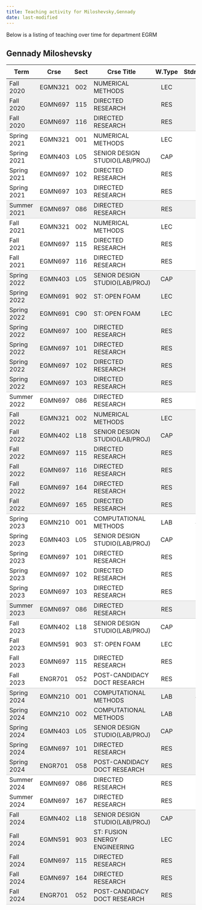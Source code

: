 ```yaml
---
title: Teaching activity for Miloshevsky,Gennady
date: last-modified
---
```


Below is a listing of teaching over time for department EGRM


## Gennady Miloshevsky

<style type="text/css">
#T_0b441 table {
  width: 100%;
  border-collapse: collapse;
}
#T_0b441 th {
  text-align: center;
  padding: 8px;
}
#T_0b441 td:nth-child(1) {
  padding-right: 10px;
  text-align: left;
}
#T_0b441 td:nth-child(2) {
  padding-right: 5px;
  text-align: left;
}
#T_0b441  td:nth-child(4) {
  padding-right: 5px;
  text-align: left;
}
#T_0b441 td:nth-child(3) {
  text-align: center;
}
#T_0b441  td:nth-child(5) {
  text-align: center;
}
#T_0b441 td:nth-child(6) {
  text-align: right;
}
#T_0b441  td:nth-child(7) {
  text-align: right;
}
#T_0b441_row0_col0, #T_0b441_row0_col1, #T_0b441_row0_col2, #T_0b441_row0_col3, #T_0b441_row0_col4, #T_0b441_row0_col5, #T_0b441_row0_col6, #T_0b441_row1_col0, #T_0b441_row1_col1, #T_0b441_row1_col2, #T_0b441_row1_col3, #T_0b441_row1_col4, #T_0b441_row1_col5, #T_0b441_row1_col6, #T_0b441_row11_col0, #T_0b441_row11_col1, #T_0b441_row11_col2, #T_0b441_row11_col3, #T_0b441_row11_col4, #T_0b441_row11_col5, #T_0b441_row11_col6, #T_0b441_row12_col0, #T_0b441_row12_col1, #T_0b441_row12_col2, #T_0b441_row12_col3, #T_0b441_row12_col4, #T_0b441_row12_col5, #T_0b441_row12_col6, #T_0b441_row13_col0, #T_0b441_row13_col1, #T_0b441_row13_col2, #T_0b441_row13_col3, #T_0b441_row13_col4, #T_0b441_row13_col5, #T_0b441_row13_col6, #T_0b441_row14_col0, #T_0b441_row14_col1, #T_0b441_row14_col2, #T_0b441_row14_col3, #T_0b441_row14_col4, #T_0b441_row14_col5, #T_0b441_row14_col6, #T_0b441_row15_col0, #T_0b441_row15_col1, #T_0b441_row15_col2, #T_0b441_row15_col3, #T_0b441_row15_col4, #T_0b441_row15_col5, #T_0b441_row15_col6, #T_0b441_row16_col0, #T_0b441_row16_col1, #T_0b441_row16_col2, #T_0b441_row16_col3, #T_0b441_row16_col4, #T_0b441_row16_col5, #T_0b441_row16_col6, #T_0b441_row19_col0, #T_0b441_row19_col1, #T_0b441_row19_col2, #T_0b441_row19_col3, #T_0b441_row19_col4, #T_0b441_row19_col5, #T_0b441_row19_col6, #T_0b441_row20_col0, #T_0b441_row20_col1, #T_0b441_row20_col2, #T_0b441_row20_col3, #T_0b441_row20_col4, #T_0b441_row20_col5, #T_0b441_row20_col6, #T_0b441_row21_col0, #T_0b441_row21_col1, #T_0b441_row21_col2, #T_0b441_row21_col3, #T_0b441_row21_col4, #T_0b441_row21_col5, #T_0b441_row21_col6, #T_0b441_row22_col0, #T_0b441_row22_col1, #T_0b441_row22_col2, #T_0b441_row22_col3, #T_0b441_row22_col4, #T_0b441_row22_col5, #T_0b441_row22_col6, #T_0b441_row23_col0, #T_0b441_row23_col1, #T_0b441_row23_col2, #T_0b441_row23_col3, #T_0b441_row23_col4, #T_0b441_row23_col5, #T_0b441_row23_col6, #T_0b441_row35_col0, #T_0b441_row35_col1, #T_0b441_row35_col2, #T_0b441_row35_col3, #T_0b441_row35_col4, #T_0b441_row35_col5, #T_0b441_row35_col6, #T_0b441_row36_col0, #T_0b441_row36_col1, #T_0b441_row36_col2, #T_0b441_row36_col3, #T_0b441_row36_col4, #T_0b441_row36_col5, #T_0b441_row36_col6, #T_0b441_row37_col0, #T_0b441_row37_col1, #T_0b441_row37_col2, #T_0b441_row37_col3, #T_0b441_row37_col4, #T_0b441_row37_col5, #T_0b441_row37_col6, #T_0b441_row38_col0, #T_0b441_row38_col1, #T_0b441_row38_col2, #T_0b441_row38_col3, #T_0b441_row38_col4, #T_0b441_row38_col5, #T_0b441_row38_col6, #T_0b441_row42_col0, #T_0b441_row42_col1, #T_0b441_row42_col2, #T_0b441_row42_col3, #T_0b441_row42_col4, #T_0b441_row42_col5, #T_0b441_row42_col6, #T_0b441_row43_col0, #T_0b441_row43_col1, #T_0b441_row43_col2, #T_0b441_row43_col3, #T_0b441_row43_col4, #T_0b441_row43_col5, #T_0b441_row43_col6, #T_0b441_row44_col0, #T_0b441_row44_col1, #T_0b441_row44_col2, #T_0b441_row44_col3, #T_0b441_row44_col4, #T_0b441_row44_col5, #T_0b441_row44_col6, #T_0b441_row45_col0, #T_0b441_row45_col1, #T_0b441_row45_col2, #T_0b441_row45_col3, #T_0b441_row45_col4, #T_0b441_row45_col5, #T_0b441_row45_col6 {
  background-color: #f0f0f0;
  border-bottom: none;
}
#T_0b441_row2_col0, #T_0b441_row2_col1, #T_0b441_row2_col2, #T_0b441_row2_col3, #T_0b441_row2_col4, #T_0b441_row2_col5, #T_0b441_row2_col6, #T_0b441_row7_col0, #T_0b441_row7_col1, #T_0b441_row7_col2, #T_0b441_row7_col3, #T_0b441_row7_col4, #T_0b441_row7_col5, #T_0b441_row7_col6, #T_0b441_row17_col0, #T_0b441_row17_col1, #T_0b441_row17_col2, #T_0b441_row17_col3, #T_0b441_row17_col4, #T_0b441_row17_col5, #T_0b441_row17_col6, #T_0b441_row24_col0, #T_0b441_row24_col1, #T_0b441_row24_col2, #T_0b441_row24_col3, #T_0b441_row24_col4, #T_0b441_row24_col5, #T_0b441_row24_col6, #T_0b441_row30_col0, #T_0b441_row30_col1, #T_0b441_row30_col2, #T_0b441_row30_col3, #T_0b441_row30_col4, #T_0b441_row30_col5, #T_0b441_row30_col6, #T_0b441_row39_col0, #T_0b441_row39_col1, #T_0b441_row39_col2, #T_0b441_row39_col3, #T_0b441_row39_col4, #T_0b441_row39_col5, #T_0b441_row39_col6, #T_0b441_row46_col0, #T_0b441_row46_col1, #T_0b441_row46_col2, #T_0b441_row46_col3, #T_0b441_row46_col4, #T_0b441_row46_col5, #T_0b441_row46_col6 {
  background-color: #f0f0f0;
  border-bottom: 1px solid #ccc;
}
#T_0b441_row3_col0, #T_0b441_row3_col1, #T_0b441_row3_col2, #T_0b441_row3_col3, #T_0b441_row3_col4, #T_0b441_row3_col5, #T_0b441_row3_col6, #T_0b441_row4_col0, #T_0b441_row4_col1, #T_0b441_row4_col2, #T_0b441_row4_col3, #T_0b441_row4_col4, #T_0b441_row4_col5, #T_0b441_row4_col6, #T_0b441_row5_col0, #T_0b441_row5_col1, #T_0b441_row5_col2, #T_0b441_row5_col3, #T_0b441_row5_col4, #T_0b441_row5_col5, #T_0b441_row5_col6, #T_0b441_row8_col0, #T_0b441_row8_col1, #T_0b441_row8_col2, #T_0b441_row8_col3, #T_0b441_row8_col4, #T_0b441_row8_col5, #T_0b441_row8_col6, #T_0b441_row9_col0, #T_0b441_row9_col1, #T_0b441_row9_col2, #T_0b441_row9_col3, #T_0b441_row9_col4, #T_0b441_row9_col5, #T_0b441_row9_col6, #T_0b441_row25_col0, #T_0b441_row25_col1, #T_0b441_row25_col2, #T_0b441_row25_col3, #T_0b441_row25_col4, #T_0b441_row25_col5, #T_0b441_row25_col6, #T_0b441_row26_col0, #T_0b441_row26_col1, #T_0b441_row26_col2, #T_0b441_row26_col3, #T_0b441_row26_col4, #T_0b441_row26_col5, #T_0b441_row26_col6, #T_0b441_row27_col0, #T_0b441_row27_col1, #T_0b441_row27_col2, #T_0b441_row27_col3, #T_0b441_row27_col4, #T_0b441_row27_col5, #T_0b441_row27_col6, #T_0b441_row28_col0, #T_0b441_row28_col1, #T_0b441_row28_col2, #T_0b441_row28_col3, #T_0b441_row28_col4, #T_0b441_row28_col5, #T_0b441_row28_col6, #T_0b441_row31_col0, #T_0b441_row31_col1, #T_0b441_row31_col2, #T_0b441_row31_col3, #T_0b441_row31_col4, #T_0b441_row31_col5, #T_0b441_row31_col6, #T_0b441_row32_col0, #T_0b441_row32_col1, #T_0b441_row32_col2, #T_0b441_row32_col3, #T_0b441_row32_col4, #T_0b441_row32_col5, #T_0b441_row32_col6, #T_0b441_row33_col0, #T_0b441_row33_col1, #T_0b441_row33_col2, #T_0b441_row33_col3, #T_0b441_row33_col4, #T_0b441_row33_col5, #T_0b441_row33_col6, #T_0b441_row40_col0, #T_0b441_row40_col1, #T_0b441_row40_col2, #T_0b441_row40_col3, #T_0b441_row40_col4, #T_0b441_row40_col5, #T_0b441_row40_col6 {
  background-color: #ffffff;
  border-bottom: none;
}
#T_0b441_row6_col0, #T_0b441_row6_col1, #T_0b441_row6_col2, #T_0b441_row6_col3, #T_0b441_row6_col4, #T_0b441_row6_col5, #T_0b441_row6_col6, #T_0b441_row10_col0, #T_0b441_row10_col1, #T_0b441_row10_col2, #T_0b441_row10_col3, #T_0b441_row10_col4, #T_0b441_row10_col5, #T_0b441_row10_col6, #T_0b441_row18_col0, #T_0b441_row18_col1, #T_0b441_row18_col2, #T_0b441_row18_col3, #T_0b441_row18_col4, #T_0b441_row18_col5, #T_0b441_row18_col6, #T_0b441_row29_col0, #T_0b441_row29_col1, #T_0b441_row29_col2, #T_0b441_row29_col3, #T_0b441_row29_col4, #T_0b441_row29_col5, #T_0b441_row29_col6, #T_0b441_row34_col0, #T_0b441_row34_col1, #T_0b441_row34_col2, #T_0b441_row34_col3, #T_0b441_row34_col4, #T_0b441_row34_col5, #T_0b441_row34_col6, #T_0b441_row41_col0, #T_0b441_row41_col1, #T_0b441_row41_col2, #T_0b441_row41_col3, #T_0b441_row41_col4, #T_0b441_row41_col5, #T_0b441_row41_col6 {
  background-color: #ffffff;
  border-bottom: 1px solid #ccc;
}
</style>
<table id="T_0b441">
  <thead>
    <tr>
      <th id="T_0b441_level0_col0" class="col_heading level0 col0" >Term</th>
      <th id="T_0b441_level0_col1" class="col_heading level0 col1" >Crse</th>
      <th id="T_0b441_level0_col2" class="col_heading level0 col2" >Sect</th>
      <th id="T_0b441_level0_col3" class="col_heading level0 col3" >Crse Title</th>
      <th id="T_0b441_level0_col4" class="col_heading level0 col4" >W.Type</th>
      <th id="T_0b441_level0_col5" class="col_heading level0 col5" >Stdnts</th>
      <th id="T_0b441_level0_col6" class="col_heading level0 col6" >Hours</th>
    </tr>
  </thead>
  <tbody>
    <tr>
      <td id="T_0b441_row0_col0" class="data row0 col0" >Fall 2020</td>
      <td id="T_0b441_row0_col1" class="data row0 col1" >EGMN321</td>
      <td id="T_0b441_row0_col2" class="data row0 col2" >002</td>
      <td id="T_0b441_row0_col3" class="data row0 col3" >NUMERICAL METHODS</td>
      <td id="T_0b441_row0_col4" class="data row0 col4" >LEC</td>
      <td id="T_0b441_row0_col5" class="data row0 col5" >86</td>
      <td id="T_0b441_row0_col6" class="data row0 col6" >258</td>
    </tr>
    <tr>
      <td id="T_0b441_row1_col0" class="data row1 col0" >Fall 2020</td>
      <td id="T_0b441_row1_col1" class="data row1 col1" >EGMN697</td>
      <td id="T_0b441_row1_col2" class="data row1 col2" >115</td>
      <td id="T_0b441_row1_col3" class="data row1 col3" >DIRECTED RESEARCH</td>
      <td id="T_0b441_row1_col4" class="data row1 col4" >RES</td>
      <td id="T_0b441_row1_col5" class="data row1 col5" >2</td>
      <td id="T_0b441_row1_col6" class="data row1 col6" >12</td>
    </tr>
    <tr>
      <td id="T_0b441_row2_col0" class="data row2 col0" >Fall 2020</td>
      <td id="T_0b441_row2_col1" class="data row2 col1" >EGMN697</td>
      <td id="T_0b441_row2_col2" class="data row2 col2" >116</td>
      <td id="T_0b441_row2_col3" class="data row2 col3" >DIRECTED RESEARCH</td>
      <td id="T_0b441_row2_col4" class="data row2 col4" >RES</td>
      <td id="T_0b441_row2_col5" class="data row2 col5" >1</td>
      <td id="T_0b441_row2_col6" class="data row2 col6" >9</td>
    </tr>
    <tr>
      <td id="T_0b441_row3_col0" class="data row3 col0" >Spring 2021</td>
      <td id="T_0b441_row3_col1" class="data row3 col1" >EGMN321</td>
      <td id="T_0b441_row3_col2" class="data row3 col2" >001</td>
      <td id="T_0b441_row3_col3" class="data row3 col3" >NUMERICAL METHODS</td>
      <td id="T_0b441_row3_col4" class="data row3 col4" >LEC</td>
      <td id="T_0b441_row3_col5" class="data row3 col5" >17</td>
      <td id="T_0b441_row3_col6" class="data row3 col6" >51</td>
    </tr>
    <tr>
      <td id="T_0b441_row4_col0" class="data row4 col0" >Spring 2021</td>
      <td id="T_0b441_row4_col1" class="data row4 col1" >EGMN403</td>
      <td id="T_0b441_row4_col2" class="data row4 col2" >L05</td>
      <td id="T_0b441_row4_col3" class="data row4 col3" >SENIOR DESIGN STUDIO(LAB/PROJ)</td>
      <td id="T_0b441_row4_col4" class="data row4 col4" >CAP</td>
      <td id="T_0b441_row4_col5" class="data row4 col5" >4</td>
      <td id="T_0b441_row4_col6" class="data row4 col6" >8</td>
    </tr>
    <tr>
      <td id="T_0b441_row5_col0" class="data row5 col0" >Spring 2021</td>
      <td id="T_0b441_row5_col1" class="data row5 col1" >EGMN697</td>
      <td id="T_0b441_row5_col2" class="data row5 col2" >102</td>
      <td id="T_0b441_row5_col3" class="data row5 col3" >DIRECTED RESEARCH</td>
      <td id="T_0b441_row5_col4" class="data row5 col4" >RES</td>
      <td id="T_0b441_row5_col5" class="data row5 col5" >3</td>
      <td id="T_0b441_row5_col6" class="data row5 col6" >18</td>
    </tr>
    <tr>
      <td id="T_0b441_row6_col0" class="data row6 col0" >Spring 2021</td>
      <td id="T_0b441_row6_col1" class="data row6 col1" >EGMN697</td>
      <td id="T_0b441_row6_col2" class="data row6 col2" >103</td>
      <td id="T_0b441_row6_col3" class="data row6 col3" >DIRECTED RESEARCH</td>
      <td id="T_0b441_row6_col4" class="data row6 col4" >RES</td>
      <td id="T_0b441_row6_col5" class="data row6 col5" >1</td>
      <td id="T_0b441_row6_col6" class="data row6 col6" >9</td>
    </tr>
    <tr>
      <td id="T_0b441_row7_col0" class="data row7 col0" >Summer 2021</td>
      <td id="T_0b441_row7_col1" class="data row7 col1" >EGMN697</td>
      <td id="T_0b441_row7_col2" class="data row7 col2" >086</td>
      <td id="T_0b441_row7_col3" class="data row7 col3" >DIRECTED RESEARCH</td>
      <td id="T_0b441_row7_col4" class="data row7 col4" >RES</td>
      <td id="T_0b441_row7_col5" class="data row7 col5" >2</td>
      <td id="T_0b441_row7_col6" class="data row7 col6" >6</td>
    </tr>
    <tr>
      <td id="T_0b441_row8_col0" class="data row8 col0" >Fall 2021</td>
      <td id="T_0b441_row8_col1" class="data row8 col1" >EGMN321</td>
      <td id="T_0b441_row8_col2" class="data row8 col2" >002</td>
      <td id="T_0b441_row8_col3" class="data row8 col3" >NUMERICAL METHODS</td>
      <td id="T_0b441_row8_col4" class="data row8 col4" >LEC</td>
      <td id="T_0b441_row8_col5" class="data row8 col5" >96</td>
      <td id="T_0b441_row8_col6" class="data row8 col6" >288</td>
    </tr>
    <tr>
      <td id="T_0b441_row9_col0" class="data row9 col0" >Fall 2021</td>
      <td id="T_0b441_row9_col1" class="data row9 col1" >EGMN697</td>
      <td id="T_0b441_row9_col2" class="data row9 col2" >115</td>
      <td id="T_0b441_row9_col3" class="data row9 col3" >DIRECTED RESEARCH</td>
      <td id="T_0b441_row9_col4" class="data row9 col4" >RES</td>
      <td id="T_0b441_row9_col5" class="data row9 col5" >2</td>
      <td id="T_0b441_row9_col6" class="data row9 col6" >12</td>
    </tr>
    <tr>
      <td id="T_0b441_row10_col0" class="data row10 col0" >Fall 2021</td>
      <td id="T_0b441_row10_col1" class="data row10 col1" >EGMN697</td>
      <td id="T_0b441_row10_col2" class="data row10 col2" >116</td>
      <td id="T_0b441_row10_col3" class="data row10 col3" >DIRECTED RESEARCH</td>
      <td id="T_0b441_row10_col4" class="data row10 col4" >RES</td>
      <td id="T_0b441_row10_col5" class="data row10 col5" >1</td>
      <td id="T_0b441_row10_col6" class="data row10 col6" >9</td>
    </tr>
    <tr>
      <td id="T_0b441_row11_col0" class="data row11 col0" >Spring 2022</td>
      <td id="T_0b441_row11_col1" class="data row11 col1" >EGMN403</td>
      <td id="T_0b441_row11_col2" class="data row11 col2" >L05</td>
      <td id="T_0b441_row11_col3" class="data row11 col3" >SENIOR DESIGN STUDIO(LAB/PROJ)</td>
      <td id="T_0b441_row11_col4" class="data row11 col4" >CAP</td>
      <td id="T_0b441_row11_col5" class="data row11 col5" >3</td>
      <td id="T_0b441_row11_col6" class="data row11 col6" >6</td>
    </tr>
    <tr>
      <td id="T_0b441_row12_col0" class="data row12 col0" >Spring 2022</td>
      <td id="T_0b441_row12_col1" class="data row12 col1" >EGMN691</td>
      <td id="T_0b441_row12_col2" class="data row12 col2" >902</td>
      <td id="T_0b441_row12_col3" class="data row12 col3" >ST: OPEN FOAM</td>
      <td id="T_0b441_row12_col4" class="data row12 col4" >LEC</td>
      <td id="T_0b441_row12_col5" class="data row12 col5" >7</td>
      <td id="T_0b441_row12_col6" class="data row12 col6" >21</td>
    </tr>
    <tr>
      <td id="T_0b441_row13_col0" class="data row13 col0" >Spring 2022</td>
      <td id="T_0b441_row13_col1" class="data row13 col1" >EGMN691</td>
      <td id="T_0b441_row13_col2" class="data row13 col2" >C90</td>
      <td id="T_0b441_row13_col3" class="data row13 col3" >ST: OPEN FOAM</td>
      <td id="T_0b441_row13_col4" class="data row13 col4" >LEC</td>
      <td id="T_0b441_row13_col5" class="data row13 col5" >7</td>
      <td id="T_0b441_row13_col6" class="data row13 col6" >21</td>
    </tr>
    <tr>
      <td id="T_0b441_row14_col0" class="data row14 col0" >Spring 2022</td>
      <td id="T_0b441_row14_col1" class="data row14 col1" >EGMN697</td>
      <td id="T_0b441_row14_col2" class="data row14 col2" >100</td>
      <td id="T_0b441_row14_col3" class="data row14 col3" >DIRECTED RESEARCH</td>
      <td id="T_0b441_row14_col4" class="data row14 col4" >RES</td>
      <td id="T_0b441_row14_col5" class="data row14 col5" >1</td>
      <td id="T_0b441_row14_col6" class="data row14 col6" >1</td>
    </tr>
    <tr>
      <td id="T_0b441_row15_col0" class="data row15 col0" >Spring 2022</td>
      <td id="T_0b441_row15_col1" class="data row15 col1" >EGMN697</td>
      <td id="T_0b441_row15_col2" class="data row15 col2" >101</td>
      <td id="T_0b441_row15_col3" class="data row15 col3" >DIRECTED RESEARCH</td>
      <td id="T_0b441_row15_col4" class="data row15 col4" >RES</td>
      <td id="T_0b441_row15_col5" class="data row15 col5" >1</td>
      <td id="T_0b441_row15_col6" class="data row15 col6" >3</td>
    </tr>
    <tr>
      <td id="T_0b441_row16_col0" class="data row16 col0" >Spring 2022</td>
      <td id="T_0b441_row16_col1" class="data row16 col1" >EGMN697</td>
      <td id="T_0b441_row16_col2" class="data row16 col2" >102</td>
      <td id="T_0b441_row16_col3" class="data row16 col3" >DIRECTED RESEARCH</td>
      <td id="T_0b441_row16_col4" class="data row16 col4" >RES</td>
      <td id="T_0b441_row16_col5" class="data row16 col5" >1</td>
      <td id="T_0b441_row16_col6" class="data row16 col6" >6</td>
    </tr>
    <tr>
      <td id="T_0b441_row17_col0" class="data row17 col0" >Spring 2022</td>
      <td id="T_0b441_row17_col1" class="data row17 col1" >EGMN697</td>
      <td id="T_0b441_row17_col2" class="data row17 col2" >103</td>
      <td id="T_0b441_row17_col3" class="data row17 col3" >DIRECTED RESEARCH</td>
      <td id="T_0b441_row17_col4" class="data row17 col4" >RES</td>
      <td id="T_0b441_row17_col5" class="data row17 col5" >1</td>
      <td id="T_0b441_row17_col6" class="data row17 col6" >9</td>
    </tr>
    <tr>
      <td id="T_0b441_row18_col0" class="data row18 col0" >Summer 2022</td>
      <td id="T_0b441_row18_col1" class="data row18 col1" >EGMN697</td>
      <td id="T_0b441_row18_col2" class="data row18 col2" >086</td>
      <td id="T_0b441_row18_col3" class="data row18 col3" >DIRECTED RESEARCH</td>
      <td id="T_0b441_row18_col4" class="data row18 col4" >RES</td>
      <td id="T_0b441_row18_col5" class="data row18 col5" >3</td>
      <td id="T_0b441_row18_col6" class="data row18 col6" >9</td>
    </tr>
    <tr>
      <td id="T_0b441_row19_col0" class="data row19 col0" >Fall 2022</td>
      <td id="T_0b441_row19_col1" class="data row19 col1" >EGMN321</td>
      <td id="T_0b441_row19_col2" class="data row19 col2" >002</td>
      <td id="T_0b441_row19_col3" class="data row19 col3" >NUMERICAL METHODS</td>
      <td id="T_0b441_row19_col4" class="data row19 col4" >LEC</td>
      <td id="T_0b441_row19_col5" class="data row19 col5" >81</td>
      <td id="T_0b441_row19_col6" class="data row19 col6" >243</td>
    </tr>
    <tr>
      <td id="T_0b441_row20_col0" class="data row20 col0" >Fall 2022</td>
      <td id="T_0b441_row20_col1" class="data row20 col1" >EGMN402</td>
      <td id="T_0b441_row20_col2" class="data row20 col2" >L18</td>
      <td id="T_0b441_row20_col3" class="data row20 col3" >SENIOR DESIGN STUDIO(LAB/PROJ)</td>
      <td id="T_0b441_row20_col4" class="data row20 col4" >CAP</td>
      <td id="T_0b441_row20_col5" class="data row20 col5" >2</td>
      <td id="T_0b441_row20_col6" class="data row20 col6" >4</td>
    </tr>
    <tr>
      <td id="T_0b441_row21_col0" class="data row21 col0" >Fall 2022</td>
      <td id="T_0b441_row21_col1" class="data row21 col1" >EGMN697</td>
      <td id="T_0b441_row21_col2" class="data row21 col2" >115</td>
      <td id="T_0b441_row21_col3" class="data row21 col3" >DIRECTED RESEARCH</td>
      <td id="T_0b441_row21_col4" class="data row21 col4" >RES</td>
      <td id="T_0b441_row21_col5" class="data row21 col5" >1</td>
      <td id="T_0b441_row21_col6" class="data row21 col6" >6</td>
    </tr>
    <tr>
      <td id="T_0b441_row22_col0" class="data row22 col0" >Fall 2022</td>
      <td id="T_0b441_row22_col1" class="data row22 col1" >EGMN697</td>
      <td id="T_0b441_row22_col2" class="data row22 col2" >116</td>
      <td id="T_0b441_row22_col3" class="data row22 col3" >DIRECTED RESEARCH</td>
      <td id="T_0b441_row22_col4" class="data row22 col4" >RES</td>
      <td id="T_0b441_row22_col5" class="data row22 col5" >2</td>
      <td id="T_0b441_row22_col6" class="data row22 col6" >18</td>
    </tr>
    <tr>
      <td id="T_0b441_row23_col0" class="data row23 col0" >Fall 2022</td>
      <td id="T_0b441_row23_col1" class="data row23 col1" >EGMN697</td>
      <td id="T_0b441_row23_col2" class="data row23 col2" >164</td>
      <td id="T_0b441_row23_col3" class="data row23 col3" >DIRECTED RESEARCH</td>
      <td id="T_0b441_row23_col4" class="data row23 col4" >RES</td>
      <td id="T_0b441_row23_col5" class="data row23 col5" >1</td>
      <td id="T_0b441_row23_col6" class="data row23 col6" >1</td>
    </tr>
    <tr>
      <td id="T_0b441_row24_col0" class="data row24 col0" >Fall 2022</td>
      <td id="T_0b441_row24_col1" class="data row24 col1" >EGMN697</td>
      <td id="T_0b441_row24_col2" class="data row24 col2" >165</td>
      <td id="T_0b441_row24_col3" class="data row24 col3" >DIRECTED RESEARCH</td>
      <td id="T_0b441_row24_col4" class="data row24 col4" >RES</td>
      <td id="T_0b441_row24_col5" class="data row24 col5" >1</td>
      <td id="T_0b441_row24_col6" class="data row24 col6" >3</td>
    </tr>
    <tr>
      <td id="T_0b441_row25_col0" class="data row25 col0" >Spring 2023</td>
      <td id="T_0b441_row25_col1" class="data row25 col1" >EGMN210</td>
      <td id="T_0b441_row25_col2" class="data row25 col2" >001</td>
      <td id="T_0b441_row25_col3" class="data row25 col3" >COMPUTATIONAL METHODS</td>
      <td id="T_0b441_row25_col4" class="data row25 col4" >LAB</td>
      <td id="T_0b441_row25_col5" class="data row25 col5" >40</td>
      <td id="T_0b441_row25_col6" class="data row25 col6" >40</td>
    </tr>
    <tr>
      <td id="T_0b441_row26_col0" class="data row26 col0" >Spring 2023</td>
      <td id="T_0b441_row26_col1" class="data row26 col1" >EGMN403</td>
      <td id="T_0b441_row26_col2" class="data row26 col2" >L05</td>
      <td id="T_0b441_row26_col3" class="data row26 col3" >SENIOR DESIGN STUDIO(LAB/PROJ)</td>
      <td id="T_0b441_row26_col4" class="data row26 col4" >CAP</td>
      <td id="T_0b441_row26_col5" class="data row26 col5" >2</td>
      <td id="T_0b441_row26_col6" class="data row26 col6" >4</td>
    </tr>
    <tr>
      <td id="T_0b441_row27_col0" class="data row27 col0" >Spring 2023</td>
      <td id="T_0b441_row27_col1" class="data row27 col1" >EGMN697</td>
      <td id="T_0b441_row27_col2" class="data row27 col2" >101</td>
      <td id="T_0b441_row27_col3" class="data row27 col3" >DIRECTED RESEARCH</td>
      <td id="T_0b441_row27_col4" class="data row27 col4" >RES</td>
      <td id="T_0b441_row27_col5" class="data row27 col5" >2</td>
      <td id="T_0b441_row27_col6" class="data row27 col6" >6</td>
    </tr>
    <tr>
      <td id="T_0b441_row28_col0" class="data row28 col0" >Spring 2023</td>
      <td id="T_0b441_row28_col1" class="data row28 col1" >EGMN697</td>
      <td id="T_0b441_row28_col2" class="data row28 col2" >102</td>
      <td id="T_0b441_row28_col3" class="data row28 col3" >DIRECTED RESEARCH</td>
      <td id="T_0b441_row28_col4" class="data row28 col4" >RES</td>
      <td id="T_0b441_row28_col5" class="data row28 col5" >1</td>
      <td id="T_0b441_row28_col6" class="data row28 col6" >6</td>
    </tr>
    <tr>
      <td id="T_0b441_row29_col0" class="data row29 col0" >Spring 2023</td>
      <td id="T_0b441_row29_col1" class="data row29 col1" >EGMN697</td>
      <td id="T_0b441_row29_col2" class="data row29 col2" >103</td>
      <td id="T_0b441_row29_col3" class="data row29 col3" >DIRECTED RESEARCH</td>
      <td id="T_0b441_row29_col4" class="data row29 col4" >RES</td>
      <td id="T_0b441_row29_col5" class="data row29 col5" >1</td>
      <td id="T_0b441_row29_col6" class="data row29 col6" >9</td>
    </tr>
    <tr>
      <td id="T_0b441_row30_col0" class="data row30 col0" >Summer 2023</td>
      <td id="T_0b441_row30_col1" class="data row30 col1" >EGMN697</td>
      <td id="T_0b441_row30_col2" class="data row30 col2" >086</td>
      <td id="T_0b441_row30_col3" class="data row30 col3" >DIRECTED RESEARCH</td>
      <td id="T_0b441_row30_col4" class="data row30 col4" >RES</td>
      <td id="T_0b441_row30_col5" class="data row30 col5" >2</td>
      <td id="T_0b441_row30_col6" class="data row30 col6" >6</td>
    </tr>
    <tr>
      <td id="T_0b441_row31_col0" class="data row31 col0" >Fall 2023</td>
      <td id="T_0b441_row31_col1" class="data row31 col1" >EGMN402</td>
      <td id="T_0b441_row31_col2" class="data row31 col2" >L18</td>
      <td id="T_0b441_row31_col3" class="data row31 col3" >SENIOR DESIGN STUDIO(LAB/PROJ)</td>
      <td id="T_0b441_row31_col4" class="data row31 col4" >CAP</td>
      <td id="T_0b441_row31_col5" class="data row31 col5" >2</td>
      <td id="T_0b441_row31_col6" class="data row31 col6" >4</td>
    </tr>
    <tr>
      <td id="T_0b441_row32_col0" class="data row32 col0" >Fall 2023</td>
      <td id="T_0b441_row32_col1" class="data row32 col1" >EGMN591</td>
      <td id="T_0b441_row32_col2" class="data row32 col2" >903</td>
      <td id="T_0b441_row32_col3" class="data row32 col3" >ST: OPEN FOAM</td>
      <td id="T_0b441_row32_col4" class="data row32 col4" >LEC</td>
      <td id="T_0b441_row32_col5" class="data row32 col5" >24</td>
      <td id="T_0b441_row32_col6" class="data row32 col6" >72</td>
    </tr>
    <tr>
      <td id="T_0b441_row33_col0" class="data row33 col0" >Fall 2023</td>
      <td id="T_0b441_row33_col1" class="data row33 col1" >EGMN697</td>
      <td id="T_0b441_row33_col2" class="data row33 col2" >115</td>
      <td id="T_0b441_row33_col3" class="data row33 col3" >DIRECTED RESEARCH</td>
      <td id="T_0b441_row33_col4" class="data row33 col4" >RES</td>
      <td id="T_0b441_row33_col5" class="data row33 col5" >1</td>
      <td id="T_0b441_row33_col6" class="data row33 col6" >6</td>
    </tr>
    <tr>
      <td id="T_0b441_row34_col0" class="data row34 col0" >Fall 2023</td>
      <td id="T_0b441_row34_col1" class="data row34 col1" >ENGR701</td>
      <td id="T_0b441_row34_col2" class="data row34 col2" >052</td>
      <td id="T_0b441_row34_col3" class="data row34 col3" >POST-CANDIDACY DOCT RESEARCH</td>
      <td id="T_0b441_row34_col4" class="data row34 col4" >RES</td>
      <td id="T_0b441_row34_col5" class="data row34 col5" >2</td>
      <td id="T_0b441_row34_col6" class="data row34 col6" >18</td>
    </tr>
    <tr>
      <td id="T_0b441_row35_col0" class="data row35 col0" >Spring 2024</td>
      <td id="T_0b441_row35_col1" class="data row35 col1" >EGMN210</td>
      <td id="T_0b441_row35_col2" class="data row35 col2" >001</td>
      <td id="T_0b441_row35_col3" class="data row35 col3" >COMPUTATIONAL METHODS</td>
      <td id="T_0b441_row35_col4" class="data row35 col4" >LAB</td>
      <td id="T_0b441_row35_col5" class="data row35 col5" >42</td>
      <td id="T_0b441_row35_col6" class="data row35 col6" >42</td>
    </tr>
    <tr>
      <td id="T_0b441_row36_col0" class="data row36 col0" >Spring 2024</td>
      <td id="T_0b441_row36_col1" class="data row36 col1" >EGMN210</td>
      <td id="T_0b441_row36_col2" class="data row36 col2" >002</td>
      <td id="T_0b441_row36_col3" class="data row36 col3" >COMPUTATIONAL METHODS</td>
      <td id="T_0b441_row36_col4" class="data row36 col4" >LAB</td>
      <td id="T_0b441_row36_col5" class="data row36 col5" >78</td>
      <td id="T_0b441_row36_col6" class="data row36 col6" >78</td>
    </tr>
    <tr>
      <td id="T_0b441_row37_col0" class="data row37 col0" >Spring 2024</td>
      <td id="T_0b441_row37_col1" class="data row37 col1" >EGMN403</td>
      <td id="T_0b441_row37_col2" class="data row37 col2" >L05</td>
      <td id="T_0b441_row37_col3" class="data row37 col3" >SENIOR DESIGN STUDIO(LAB/PROJ)</td>
      <td id="T_0b441_row37_col4" class="data row37 col4" >CAP</td>
      <td id="T_0b441_row37_col5" class="data row37 col5" >2</td>
      <td id="T_0b441_row37_col6" class="data row37 col6" >4</td>
    </tr>
    <tr>
      <td id="T_0b441_row38_col0" class="data row38 col0" >Spring 2024</td>
      <td id="T_0b441_row38_col1" class="data row38 col1" >EGMN697</td>
      <td id="T_0b441_row38_col2" class="data row38 col2" >101</td>
      <td id="T_0b441_row38_col3" class="data row38 col3" >DIRECTED RESEARCH</td>
      <td id="T_0b441_row38_col4" class="data row38 col4" >RES</td>
      <td id="T_0b441_row38_col5" class="data row38 col5" >2</td>
      <td id="T_0b441_row38_col6" class="data row38 col6" >6</td>
    </tr>
    <tr>
      <td id="T_0b441_row39_col0" class="data row39 col0" >Spring 2024</td>
      <td id="T_0b441_row39_col1" class="data row39 col1" >ENGR701</td>
      <td id="T_0b441_row39_col2" class="data row39 col2" >058</td>
      <td id="T_0b441_row39_col3" class="data row39 col3" >POST-CANDIDACY DOCT RESEARCH</td>
      <td id="T_0b441_row39_col4" class="data row39 col4" >RES</td>
      <td id="T_0b441_row39_col5" class="data row39 col5" >2</td>
      <td id="T_0b441_row39_col6" class="data row39 col6" >18</td>
    </tr>
    <tr>
      <td id="T_0b441_row40_col0" class="data row40 col0" >Summer 2024</td>
      <td id="T_0b441_row40_col1" class="data row40 col1" >EGMN697</td>
      <td id="T_0b441_row40_col2" class="data row40 col2" >086</td>
      <td id="T_0b441_row40_col3" class="data row40 col3" >DIRECTED RESEARCH</td>
      <td id="T_0b441_row40_col4" class="data row40 col4" >RES</td>
      <td id="T_0b441_row40_col5" class="data row40 col5" >1</td>
      <td id="T_0b441_row40_col6" class="data row40 col6" >3</td>
    </tr>
    <tr>
      <td id="T_0b441_row41_col0" class="data row41 col0" >Summer 2024</td>
      <td id="T_0b441_row41_col1" class="data row41 col1" >EGMN697</td>
      <td id="T_0b441_row41_col2" class="data row41 col2" >167</td>
      <td id="T_0b441_row41_col3" class="data row41 col3" >DIRECTED RESEARCH</td>
      <td id="T_0b441_row41_col4" class="data row41 col4" >RES</td>
      <td id="T_0b441_row41_col5" class="data row41 col5" >1</td>
      <td id="T_0b441_row41_col6" class="data row41 col6" >2</td>
    </tr>
    <tr>
      <td id="T_0b441_row42_col0" class="data row42 col0" >Fall 2024</td>
      <td id="T_0b441_row42_col1" class="data row42 col1" >EGMN402</td>
      <td id="T_0b441_row42_col2" class="data row42 col2" >L18</td>
      <td id="T_0b441_row42_col3" class="data row42 col3" >SENIOR DESIGN STUDIO(LAB/PROJ)</td>
      <td id="T_0b441_row42_col4" class="data row42 col4" >CAP</td>
      <td id="T_0b441_row42_col5" class="data row42 col5" >4</td>
      <td id="T_0b441_row42_col6" class="data row42 col6" >8</td>
    </tr>
    <tr>
      <td id="T_0b441_row43_col0" class="data row43 col0" >Fall 2024</td>
      <td id="T_0b441_row43_col1" class="data row43 col1" >EGMN591</td>
      <td id="T_0b441_row43_col2" class="data row43 col2" >903</td>
      <td id="T_0b441_row43_col3" class="data row43 col3" >ST: FUSION ENERGY ENGINEERING</td>
      <td id="T_0b441_row43_col4" class="data row43 col4" >LEC</td>
      <td id="T_0b441_row43_col5" class="data row43 col5" >31</td>
      <td id="T_0b441_row43_col6" class="data row43 col6" >93</td>
    </tr>
    <tr>
      <td id="T_0b441_row44_col0" class="data row44 col0" >Fall 2024</td>
      <td id="T_0b441_row44_col1" class="data row44 col1" >EGMN697</td>
      <td id="T_0b441_row44_col2" class="data row44 col2" >115</td>
      <td id="T_0b441_row44_col3" class="data row44 col3" >DIRECTED RESEARCH</td>
      <td id="T_0b441_row44_col4" class="data row44 col4" >RES</td>
      <td id="T_0b441_row44_col5" class="data row44 col5" >1</td>
      <td id="T_0b441_row44_col6" class="data row44 col6" >6</td>
    </tr>
    <tr>
      <td id="T_0b441_row45_col0" class="data row45 col0" >Fall 2024</td>
      <td id="T_0b441_row45_col1" class="data row45 col1" >EGMN697</td>
      <td id="T_0b441_row45_col2" class="data row45 col2" >164</td>
      <td id="T_0b441_row45_col3" class="data row45 col3" >DIRECTED RESEARCH</td>
      <td id="T_0b441_row45_col4" class="data row45 col4" >RES</td>
      <td id="T_0b441_row45_col5" class="data row45 col5" >1</td>
      <td id="T_0b441_row45_col6" class="data row45 col6" >1</td>
    </tr>
    <tr>
      <td id="T_0b441_row46_col0" class="data row46 col0" >Fall 2024</td>
      <td id="T_0b441_row46_col1" class="data row46 col1" >ENGR701</td>
      <td id="T_0b441_row46_col2" class="data row46 col2" >052</td>
      <td id="T_0b441_row46_col3" class="data row46 col3" >POST-CANDIDACY DOCT RESEARCH</td>
      <td id="T_0b441_row46_col4" class="data row46 col4" >RES</td>
      <td id="T_0b441_row46_col5" class="data row46 col5" >1</td>
      <td id="T_0b441_row46_col6" class="data row46 col6" >9</td>
    </tr>
  </tbody>
</table>


